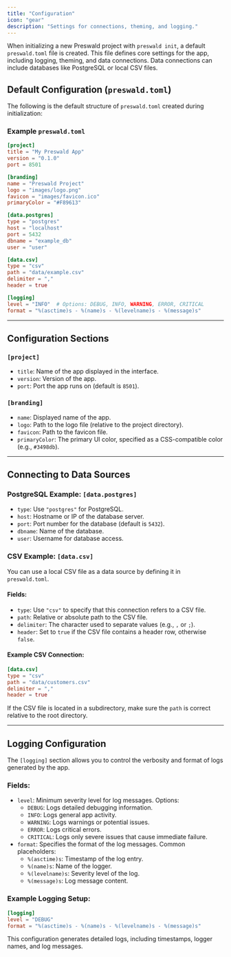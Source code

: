 ```yaml
---
title: "Configuration"
icon: "gear"
description: "Settings for connections, theming, and logging."
---
```


When initializing a new Preswald project with `preswald init`, a default `preswald.toml` file is created. This file defines core settings for the app, including logging, theming, and data connections. Data connections can include databases like PostgreSQL or local CSV files.

## Default Configuration (`preswald.toml`)

The following is the default structure of `preswald.toml` created during initialization:

### Example `preswald.toml`

```toml
[project]
title = "My Preswald App"
version = "0.1.0"
port = 8501

[branding]
name = "Preswald Project"
logo = "images/logo.png"
favicon = "images/favicon.ico"
primaryColor = "#F89613"

[data.postgres]
type = "postgres"
host = "localhost"
port = 5432
dbname = "example_db"
user = "user"

[data.csv]
type = "csv"
path = "data/example.csv"
delimiter = ","
header = true

[logging]
level = "INFO"  # Options: DEBUG, INFO, WARNING, ERROR, CRITICAL
format = "%(asctime)s - %(name)s - %(levelname)s - %(message)s"
```

---

## Configuration Sections

### `[project]`

- `title`: Name of the app displayed in the interface.
- `version`: Version of the app.
- `port`: Port the app runs on (default is `8501`).

### `[branding]`

- `name`: Displayed name of the app.
- `logo`: Path to the logo file (relative to the project directory).
- `favicon`: Path to the favicon file.
- `primaryColor`: The primary UI color, specified as a CSS-compatible color (e.g., `#3498db`).

---

## Connecting to Data Sources

### PostgreSQL Example: `[data.postgres]`

- `type`: Use `"postgres"` for PostgreSQL.
- `host`: Hostname or IP of the database server.
- `port`: Port number for the database (default is `5432`).
- `dbname`: Name of the database.
- `user`: Username for database access.

### CSV Example: `[data.csv]`

You can use a local CSV file as a data source by defining it in `preswald.toml`.

#### Fields:

- `type`: Use `"csv"` to specify that this connection refers to a CSV file.
- `path`: Relative or absolute path to the CSV file.
- `delimiter`: The character used to separate values (e.g., `,` or `;`).
- `header`: Set to `true` if the CSV file contains a header row, otherwise `false`.

#### Example CSV Connection:

```toml
[data.csv]
type = "csv"
path = "data/customers.csv"
delimiter = ","
header = true
```

If the CSV file is located in a subdirectory, make sure the `path` is correct relative to the root directory.

---

## Logging Configuration

The `[logging]` section allows you to control the verbosity and format of logs generated by the app.

### Fields:

- `level`: Minimum severity level for log messages. Options:
  - `DEBUG`: Logs detailed debugging information.
  - `INFO`: Logs general app activity.
  - `WARNING`: Logs warnings or potential issues.
  - `ERROR`: Logs critical errors.
  - `CRITICAL`: Logs only severe issues that cause immediate failure.
- `format`: Specifies the format of the log messages. Common placeholders:
  - `%(asctime)s`: Timestamp of the log entry.
  - `%(name)s`: Name of the logger.
  - `%(levelname)s`: Severity level of the log.
  - `%(message)s`: Log message content.

### Example Logging Setup:

```toml
[logging]
level = "DEBUG"
format = "%(asctime)s - %(name)s - %(levelname)s - %(message)s"
```

This configuration generates detailed logs, including timestamps, logger names, and log messages.
